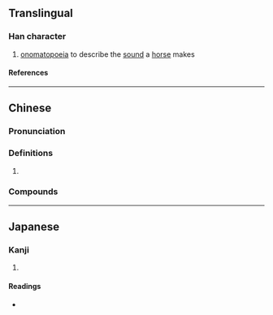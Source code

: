 {{character info}}
==Translingual==

===Han character===
{{Han char|rn=30|rad=口|as=06|sn=9|four=|canj=RKF|ids=⿰口灰}}

# [[onomatopoeia]] to describe the [[sound]] a [[horse]] makes

====References====
{{Han ref|kx=0187.120|dkj=03556|dj=0406.130|hdz=10613.140|uh=54B4}}

----

==Chinese==
{{zh-forms}}

===Pronunciation===
{{zh-pron
|m=huī
|c=fui1
|cat=
}}

===Definitions===
{{zh-hanzi}}

# {{rfdef|zh}}

===Compounds===
{{zh-der|咴咴}}

----

==Japanese==

===Kanji===
{{ja-kanji|grade=|rs=口06}}

# {{rfdef|ja|sort=口06}}

====Readings====
* {{ja-readings|on=[[かい]] (kai), [[け]] (ke)|kun=[[こえ]] (koe)}}
